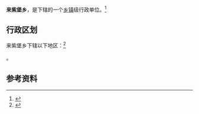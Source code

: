 {{中国乡级行政区
|景观照片文件名 = 
|景观照片描述 = 
|汉语拼音 = 
|其他语言 = 
|其他语言名称 = 
|旧称 = 
|地名出处 = 
|位置图文件名 = 
|位置图描述 = 
|自定义图片= 
|建置时间 = 
|政府驻地 = 
|毗邻 = 
|总面积 = 
|总人口 = 
|总人口年份 = 
|户籍人口 = 
|户籍人口年份 = 
|常住人口 = 
|常住人口年份 = 
|人口密度 = 
|GDP = 
|GDP年份 = 
|邮政编码 = 
|电话区号 = 931
|官方网站 = 
|网站名称 = 
|62/01/23/200/000}}

'''来紫堡乡'''，是{{PRC admin/fullname|62/01/23/200/000|3}}下辖的一个[[乡镇|乡镇]]级行政单位。<ref>{{PRC admin/ref sgc|{{PRC admin/parent|62/01/23/200/000}}}}</ref>

== 行政区划 ==

来紫堡乡下辖以下地区：<ref>{{PRC admin/ref sgc|62/01/23/200/000}}</ref>

{{PRC admin/children|62/01/23/200/000}}。

== 参考资料 ==

{{reflist}}

{{行政区划小作品}}
{{PRC admin/navcat|62/01/23/200/000}}